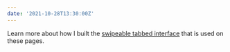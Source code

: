 ```yaml
---
date: '2021-10-28T13:30:00Z'
---
```


<ExternalLink
  href="https://hashicorp.com/industries/financial-services"
  children="HashiCorp Industry pages"
/>

Learn more about how I built the [swipeable tabbed interface](/posts/swipeable-tabs) that is used on these pages.
